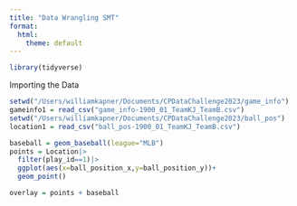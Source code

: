 ```yaml
---
title: "Data Wrangling SMT"
format:
  html:
    theme: default
---
```


```r
library(tidyverse)
```



Importing the Data
```r
setwd("/Users/williamkapner/Documents/CPDataChallenge2023/game_info")
gameinfo1 = read_csv("game_info-1900_01_TeamKJ_TeamB.csv")
setwd("/Users/williamkapner/Documents/CPDataChallenge2023/ball_pos")
location1 = read_csv("ball_pos-1900_01_TeamKJ_TeamB.csv")
```

```r
baseball = geom_baseball(league="MLB")
points = Location|>
  filter(play_id==1)|>
  ggplot(aes(x=ball_position_x,y=ball_position_y))+
  geom_point()

overlay = points + baseball

```

